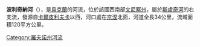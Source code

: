 '''波利奇納河'''（{{lang-uk|Полична}}），是[[烏克蘭|烏克蘭]]的河流，位於該國西南部[[文尼察州|文尼察州]]，屬於[[斯盧奇河|斯盧奇河]]的右支流，發源自[[卡爾皮利夫卡_(羅基特涅區)|卡爾皮利夫卡]]以西，河口處在[[京涅|京涅]]北面，河道全長34公里，流域面積120平方公里。

{{DEFAULTSORT:Полична}}
[[Category:羅夫諾州河流|Category:羅夫諾州河流]]


{{Ukraine-river-stub}}